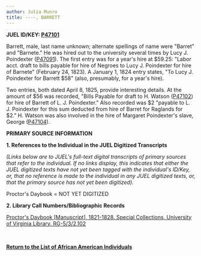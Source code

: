 ```yaml
---
author: Julia Munro
title: ----, BARRETT
---
```

**JUEL ID/KEY: [P47101](http://juel.iath.virginia.edu/public_person?person=47101 "P47101")[  
](http://juel.iath.virginia.edu/public_person?person=47002 "P47002")**

Barrett, male, last name unknown; alternate spellings of name were "Barret" and "Barnete." He was hired out to the university several times by Lucy J. Poindexter ([P47091](http://juel.iath.virginia.edu/public_person?person=47091 "P47091")). The first entry was for a year's hire at $59.25: "Labor acct. draft to bills payable for hire of Negroes to Lucy J. Poindexter for hire of Barnete" (February 24, 1823). A January 1, 1824 entry states, "To Lucy J. Poindexter for Barrett $58" (also, presumably, for a year's hire). 

  
Two entries, both dated April 8, 1825, provide interesting details. At the amount of $56 was recorded, "Bills Payable for draft to H. Watson ([P47102](http://juel.iath.virginia.edu/public_person?person=47102 "P47102")) for hire of Barrett of L. J. Poindexter." Also recorded was $2 "payable to L. J. Poindexter for this sum deducted from hire of Barret for Raglands for $2." H. Watson was also involved in the hire of Margaret Poindexter's slave, George ([P47104](http://juel.iath.virginia.edu/public_person?person=47104 "P47104")).

**PRIMARY SOURCE INFORMATION** 

**1\. References to the Individual in the JUEL Digitized Transcripts**

_(Links below are to JUEL's full-text digital transcripts of primary sources that refer to the individual. If no links display, this indicates that either the JUEL digitized texts have not yet been tagged with the individual's ID/Key, or, that no reference is made to the individual in any JUEL digitized texts, or, that the primary source has not yet been digitized)._   

Proctor's Daybook = NOT YET DIGITIZED 

**2\. Library Call Numbers/Bibliographic Records**

[](http://search.lib.virginia.edu/catalog/u6371432)[Proctor's Daybook \[Manuscript\], 1821-1828. Special Collections, University of Virginia Library. RG-5/3/2.102](http://search.lib.virginia.edu/catalog/u6607353 "Proctor's Daybook")

 [](http://search.lib.virginia.edu/catalog/u6371432)

**[Return to the List of African American Individuals](http://juel.iath.virginia.edu/node/367 "Return to the List of African-American Individuals")**